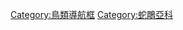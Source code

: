 {{Navbox
|name = Circaetinae
|title = [[科 (生物)|亞科]]: '''[[蛇鵰亞科]]'''
|listclass = hlist
|state = {{{state<includeonly>|collapsed</includeonly>}}}
|list1style = background:#eef;
|group1 = '''[[属 (生物)|屬]]'''
|list1 = '''[[物种|種]]'''
|group2 = [[短尾鵰屬]]
|list2 =
* [[短尾雕]]
|group3 = [[短趾雕屬]]
|list3 =
* [[西非短趾鵰]]
* [[小斑短趾鵰]]
* [[褐短趾鵰]]
* [[斑短趾鵰]]
* [[短趾鵰]]
* [[黑胸短趾鵰]]
|group4 = [[剛果蛇鵰屬]]
|list4 =
* [[剛果蛇鵰]]
|group5 = [[蛇鵰屬]]
|list5 =
* [[大冠鷲]]
* [[尼科巴蛇鵰]]
* [[山蛇鵰]]
* [[蘇拉威西蛇鵰]]
* [[菲律賓蛇鵰]]
* [[安達曼蛇鵰]]
|group6 = [[馬達加斯加蛇鵰屬]]
|list6 =
* [[馬達加斯加蛇鵰]]
|group7 = [[食猿鵰|食猿鵰屬]]
|list7 = [[食猿鵰]]
|belowclass = hlist
|below=
* [[鹰]]
}}
<noinclude>
{{collapsible option}}
[[Category:鳥類導航框]]
[[Category:蛇鵰亞科]]
</noinclude>